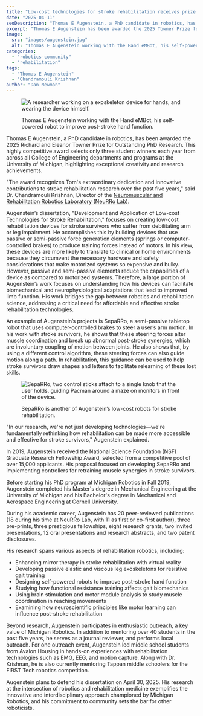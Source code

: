 ```yaml
---
title: "Low-cost technologies for stroke rehabilitation receives prize for outstanding PhD research"
date: "2025-04-11"
seoDescription: "Thomas E Augenstein, a PhD candidate in robotics, has been awarded the 2025 Richard and Eleanor Towner Prize for Outstanding PhD Research."
excerpt: "Thomas E Augenstein has been awarded the 2025 Towner Prize for Outstanding PhD Research. \"The award recognizes Tom's extraordinary dedication and innovative contributions to stroke rehabilitation research over the past five years,\" said Dr. Chandramouli Krishnan."
image:
  src: "images/augenstein.jpg"
  alt: "Thomas E Augenstein working with the Hand eMBot, his self-powered robot to improve post-stroke hand function."
categories:
  - "robotics-community"
  - "rehabilitation"
tags:
  - "Thomas E Augenstein"
  - "Chandramouli Krishnan"
author: "Dan Newman"
---
```

<figure>

  ![A researcher working on a exoskeleton device for hands, and wearing the device himself.](images/embot.png)

  <figcaption>Thomas E Augenstein working with the Hand eMBot, his self-powered robot to improve post-stroke hand function.</figcaption>
</figure>

Thomas E Augenstein, a PhD candidate in robotics, has been awarded the 2025 Richard and Eleanor Towner Prize for Outstanding PhD Research. This highly competitive award selects only three student winners each year from across all College of Engineering departments and programs at the University of Michigan, highlighting exceptional creativity and research achievements.

"The award recognizes Tom's extraordinary dedication and innovative contributions to stroke rehabilitation research over the past five years," said Dr. Chandramouli Krishnan, Director of the [Neuromuscular and Rehabilitation Robotics Laboratory (NeuRRo Lab)](https://neurro-lab.engin.umich.edu).

Augenstein’s dissertation, "Development and Application of Low-cost Technologies for Stroke Rehabilitation," focuses on creating low-cost rehabilitation devices for stroke survivors who suffer from debilitating arm or leg impairment. He accomplishes this by building devices that use passive or semi-passive force generation elements (springs or computer-controlled brakes) to produce training forces instead of motors. In his view, these devices are more likely to translate to clinical or home environments because they circumvent the necessary hardware and safety considerations that make motorized systems so expensive and bulky. However, passive and semi-passive elements reduce the capabilities of a device as compared to motorized systems. Therefore, a large portion of Augenstein’s work focuses on understanding how his devices can facilitate biomechanical and neurophysiological adaptations that lead to improved limb function. His work bridges the gap between robotics and rehabilitation science, addressing a critical need for affordable and effective stroke rehabilitation technologies.

An example of Augenstein’s projects is SepaRRo, a semi-passive tabletop robot that uses computer-controlled brakes to steer a user’s arm motion. In his work with stroke survivors, he shows that these steering forces alter muscle coordination and break up abnormal post-stroke synergies, which are involuntary coupling of motion between joints. He also shows that, by using a different control algorithm, these steering forces can also guide motion along a path. In rehabilitation, this guidance can be used to help stroke survivors draw shapes and letters to facilitate relearning of these lost skills. 

<figure>

  ![SepaRRo, two control sticks attach to a single knob that the user holds, guiding Pacman around a maze on monitors in front of the device.](images/separro.png)

  <figcaption>SepaRRo is another of Augenstein’s low-cost robots for stroke rehabilitation.</figcaption>
</figure>

"In our research, we're not just developing technologies—we're fundamentally rethinking how rehabilitation can be made more accessible and effective for stroke survivors," Augenstein explained.

In 2019, Augenstein received the National Science Foundation (NSF) Graduate Research Fellowship Award, selected from a competitive pool of over 15,000 applicants. His proposal focused on developing SepaRRo and implementing controllers for retraining muscle synergies in stroke survivors.

Before starting his PhD program at Michigan Robotics in Fall 2019, Augenstein completed his Master's degree in Mechanical Engineering at the University of Michigan and his Bachelor's degree in Mechanical and Aerospace Engineering at Cornell University.

During his academic career, Augenstein has 20 peer-reviewed publications (18 during his time at NeuRRo Lab, with 11 as first or co-first author), three pre-prints, three prestigious fellowships, eight research grants, two invited presentations, 12 oral presentations and research abstracts, and two patent disclosures.

His research spans various aspects of rehabilitation robotics, including:
- Enhancing mirror therapy in stroke rehabilitation with virtual reality
- Developing passive elastic and viscous leg exoskeletons for resistive gait training
- Designing self-powered robots to improve post-stroke hand function 
- Studying how functional resistance training affects gait biomechanics
- Using brain stimulation and motor module analysis to study muscle coordination in reaching movements
- Examining how neuroscientific principles like motor learning can influence post-stroke rehabilitation 

Beyond research, Augenstein participates in enthusiastic outreach, a key value of Michigan Robotics. In addition to mentoring over 40 students in the past five years, he serves as a journal reviewer, and performs local outreach. For one outreach event, Augenstein led middle school students from Avalon Housing in hands-on experiences with rehabilitation technologies such as EMG, EEG, and motion capture. Along with Dr. Krishnan, he is also currently mentoring Tappan middle schoolers for the FIRST Tech robotics competition.

Augenstein plans to defend his dissertation on April 30, 2025. His research at the intersection of robotics and rehabilitation medicine exemplifies the innovative and interdisciplinary approach championed by Michigan Robotics, and his commitment to community sets the bar for other roboticists.
